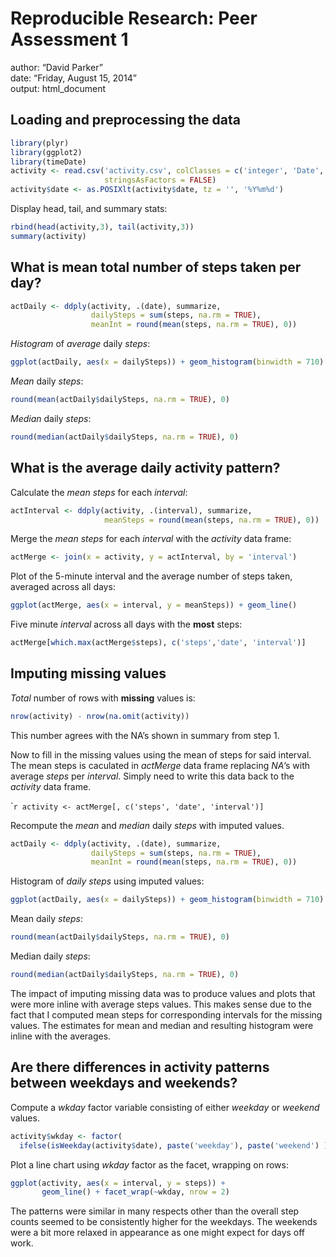 # Reproducible Research: Peer Assessment 1
author: "David Parker"  
date: "Friday, August 15, 2014"  
output: html_document  

## Loading and preprocessing the data
```r
library(plyr)
library(ggplot2)
library(timeDate)
activity <- read.csv('activity.csv', colClasses = c('integer', 'Date', 'integer'), 
                     stringsAsFactors = FALSE)
activity$date <- as.POSIXlt(activity$date, tz = '', '%Y%m%d')
```

Display head, tail, and summary stats:  
```r
rbind(head(activity,3), tail(activity,3))
summary(activity)
```


## What is mean total number of steps taken per day?
```r
actDaily <- ddply(activity, .(date), summarize, 
                  dailySteps = sum(steps, na.rm = TRUE),
                  meanInt = round(mean(steps, na.rm = TRUE), 0))
```

*Histogram* of *average* daily *steps*:  
```r
ggplot(actDaily, aes(x = dailySteps)) + geom_histogram(binwidth = 710)
```

*Mean* daily *steps*:  
```r
round(mean(actDaily$dailySteps, na.rm = TRUE), 0)
```

*Median* daily *steps*:  
```r
round(median(actDaily$dailySteps, na.rm = TRUE), 0)
```


## What is the average daily activity pattern?
Calculate the *mean* *steps* for each *interval*:  
```r
actInterval <- ddply(activity, .(interval), summarize, 
                     meanSteps = round(mean(steps, na.rm = TRUE), 0))
```

Merge the *mean* *steps* for each *interval* with the *activity* data frame:  
```r
actMerge <- join(x = activity, y = actInterval, by = 'interval')
```

Plot of the 5-minute interval and the average number of steps taken, averaged across all days:  
```r
ggplot(actMerge, aes(x = interval, y = meanSteps)) + geom_line()
```

Five minute *interval* across all days with the **most** steps:  
```r
actMerge[which.max(actMerge$steps), c('steps','date', 'interval')]
```


## Imputing missing values  
*Total* number of rows with **missing** values is:  
```r
nrow(activity) - nrow(na.omit(activity))
```  
This number agrees with the NA's shown in summary from step 1.  

Now to fill in the missing values using the mean of steps for said interval.  
The mean steps is caculated in *actMerge* data frame replacing *NA*'s with average *steps* per *interval*. Simply need to write this data back to the *activity* data frame.  

````r
activity <- actMerge[, c('steps', 'date', 'interval')]
```

Recompute the *mean* and *median* daily *steps* with imputed values.  
```r
actDaily <- ddply(activity, .(date), summarize, 
                  dailySteps = sum(steps, na.rm = TRUE),
                  meanInt = round(mean(steps, na.rm = TRUE), 0))
```

Histogram of *daily steps* using imputed values:  
```r
ggplot(actDaily, aes(x = dailySteps)) + geom_histogram(binwidth = 710)
```


Mean daily *steps*:  
```r
round(mean(actDaily$dailySteps, na.rm = TRUE), 0)
```

Median daily *steps*:  
```r
round(median(actDaily$dailySteps, na.rm = TRUE), 0)
```

The impact of imputing missing data was to produce values and plots that were more inline with average steps values. This makes sense due to the fact that I computed mean steps for corresponding intervals for the missing values. The estimates for mean and median and resulting histogram were inline with the averages.  

## Are there differences in activity patterns between weekdays and weekends?

Compute a *wkday* factor variable consisting of either *weekday* or *weekend* values.  

```r
activity$wkday <- factor(
  ifelse(isWeekday(activity$date), paste('weekday'), paste('weekend') ))
```  

Plot a line chart using *wkday* factor as the facet, wrapping on rows:  
```r
ggplot(activity, aes(x = interval, y = steps)) + 
       geom_line() + facet_wrap(~wkday, nrow = 2)
```  
  
The patterns were similar in many respects other than the overall step counts seemed to be consistently higher for the weekdays. The weekends were a bit more relaxed in appearance as one might expect for days off work.  

